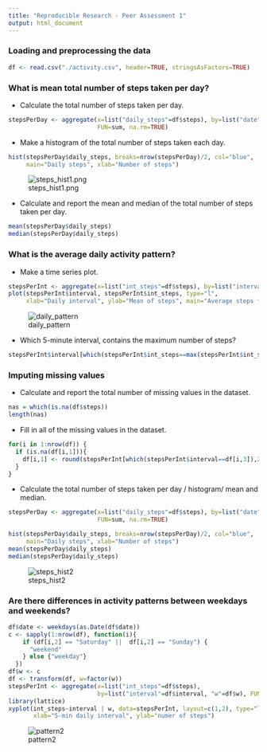 ```yaml
---
title: "Reproducible Research - Peer Assessment 1"
output: html_document
---
```



### **Loading and preprocessing the data**  
```r
df <- read.csv("./activity.csv", header=TRUE, stringsAsFactors=TRUE)
```
  
  
### **What is mean total number of steps taken per day?** 
-  Calculate the total number of steps taken per day.
```r
stepsPerDay <- aggregate(x=list("daily_steps"=df$steps), by=list("date" = df$date), 
                         FUN=sum, na.rm=TRUE)
```  
-  Make a histogram of the total number of steps taken each day.  
```r
hist(stepsPerDay$daily_steps, breaks=nrow(stepsPerDay)/2, col="blue", 
     main="Daily steps", xlab="Number of steps")
```
![steps_hist1.png](./figure/steps_hist1.png)


-  Calculate and report the mean and median of the total number of steps taken per day.
```r
mean(stepsPerDay$daily_steps)
median(stepsPerDay$daily_steps)
```  
  
### **What is the average daily activity pattern?**  

-  Make a time series plot.
```r
stepsPerInt <- aggregate(x=list("int_steps"=df$steps), by=list("interval" = df$interval), FUN=mean, na.rm=TRUE)
plot(stepsPerInt$interval, stepsPerInt$int_steps, type="l", 
     xlab="Daily interval", ylab="Mean of steps", main="Average steps for each daily interval")
```
![daily_pattern](./figure/daily_pattern.png)


-  Which 5-minute interval, contains the maximum number of steps?
```r
stepsPerInt$interval[which(stepsPerInt$int_steps==max(stepsPerInt$int_steps))]
```  
  
  
### **Imputing missing values**  
-  Calculate and report the total number of missing values in the dataset.

```r
nas = which(is.na(df$steps))
length(nas)
``` 

-  Fill in all of the missing values in the dataset.
```r
for(i in 1:nrow(df)) {
  if (is.na(df[i,1])){
    df[i,1] <- round(stepsPerInt[which(stepsPerInt$interval==df[i,3]),2], 0)
  }
}
```  
  
- Calculate the total number of steps taken per day / histogram/ mean and median.
```r
stepsPerDay <- aggregate(x=list("daily_steps"=df$steps), by=list("date" = df$date), 
                         FUN=sum, na.rm=TRUE)

hist(stepsPerDay$daily_steps, breaks=nrow(stepsPerDay)/2, col="blue", 
     main="Daily steps", xlab="Number of steps")
mean(stepsPerDay$daily_steps)
median(stepsPerDay$daily_steps)
``` 
![steps_hist2](./figure/steps_hist2.png)


  
### **Are there differences in activity patterns between weekdays and weekends?**  
```r
df$date <- weekdays(as.Date(df$date))
c <- sapply(1:nrow(df), function(i){
    if (df[i,2] == "Saturday" ||  df[i,2] == "Sunday") {
      "weekend"
    } else {"weekday"}
  })
df$w <- c
df <- transform(df, w=factor(w))
stepsPerInt <- aggregate(x=list("int_steps"=df$steps), 
                         by=list("interval"=df$interval, "w"=df$w), FUN=mean, na.rm=TRUE)
library(lattice)
xyplot(int_steps~interval | w, data=stepsPerInt, layout=c(1,2), type="l",
       xlab="5-min daily interval", ylab="numer of steps")
```
![pattern2](./figure/pattern2.png)
